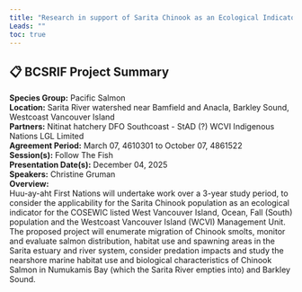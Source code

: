 ```yaml
---
title: "Research in support of Sarita Chinook as an Ecological Indicator and WCVI Chinook Salmon Rebuilding"
Leads: ""
toc: true
---
```


## 📋 BCSRIF Project Summary

**Species Group:** Pacific Salmon  
**Location:** Sarita River watershed near Bamfield and Anacla, Barkley Sound, Westcoast Vancouver Island  
**Partners:** Nitinat hatchery
DFO Southcoast - StAD (?)
WCVI Indigenous Nations
LGL Limited  
**Agreement Period:** March 07, 4610301 to October 07, 4861522  
**Session(s):** Follow The Fish  
**Presentation Date(s):** December 04, 2025  
**Speakers:** Christine Gruman  
**Overview:**  
Huu-ay-aht First Nations will undertake work over a 3-year study period, to consider the applicability for the Sarita Chinook population as an ecological indicator for the COSEWIC listed West Vancouver Island, Ocean, Fall (South) population and the Westcoast Vancouver Island (WCVI) Management Unit. The proposed project will enumerate migration of Chinook smolts, monitor and evaluate salmon distribution, habitat use and spawning areas in the Sarita estuary and river system, consider predation impacts and study the nearshore marine habitat use and biological characteristics of Chinook Salmon in Numukamis Bay (which the Sarita River empties into) and Barkley Sound.    

